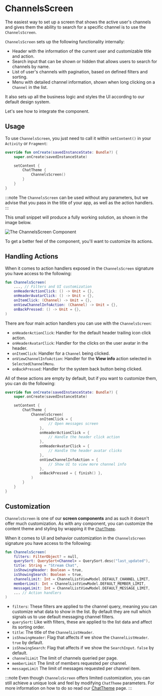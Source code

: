 # ChannelsScreen

The easiest way to set up a screen that shows the active user's channels and gives them the ability to search for a specific channel is to use the `ChannelsScreen`.

`ChannelsScreen` sets up the following functionality internally:

* Header with the information of the current user and customizable title and action.
* Search input that can be shown or hidden that allows users to search for channels by name.
* List of user's channels with pagination, based on defined filters and sorting.
* Menu with detailed channel information, shown when long clicking on a `Channel` in the list.

It also sets up all the business logic and styles the UI according to our default design system.

Let's see how to integrate the component.

## Usage

To use `ChannelsScreen`, you just need to call it within `setContent()` in your `Activity` or `Fragment`:

```kotlin
override fun onCreate(savedInstanceState: Bundle?) {
    super.onCreate(savedInstanceState)

    setContent {
        ChatTheme {
            ChannelsScreen()
        }
    }
}
```

:::note 
The `ChannelsScreen` can be used without any parameters, but we advise that you pass in the title of your app, as well as the action handlers.
:::

This small snippet will produce a fully working solution, as shown in the image below.

![The ChannelsScreen Component](../../assets/compose_default_channels_screen_component.png) 

To get a better feel of the component, you'll want to customize its actions.

## Handling Actions

When it comes to action handlers exposed in the `ChannelsScreen` signature you have access to the following:

```kotlin
fun ChannelsScreen(
    ..., // Filters and UI customization
    onHeaderActionClick: () -> Unit = {},
    onHeaderAvatarClick: () -> Unit = {},
    onItemClick: (Channel) -> Unit = {},
    onViewChannelInfoAction: (Channel) -> Unit = {},
    onBackPressed: () -> Unit = {},
)
```

There are four main action handlers you can use with the `ChannelsScreen`:

* `onHeaderActionClick`: Handler for the default header trailing icon click action.
* `onHeaderAvatarClick`: Handler for the clicks on the user avatar in the header.  
* `onItemClick`: Handler for a `Channel` being clicked.
* `onViewChannelInfoAction`: Handler for the **View info** action selected in `SelectedChannelMenu`. 
* `onBackPressed`: Handler for the system back button being clicked.

All of these actions are empty by default, but if you want to customize them, you can do the following:

```kotlin
override fun onCreate(savedInstanceState: Bundle?) {
    super.onCreate(savedInstanceState)

    setContent {
        ChatTheme {
            ChannelsScreen(
                onItemClick = {
                    // Open messages screen          
                },
                onHeaderActionClick = {
                    // Handle the header click action
                },
                onHeaderAvatarClick = {
                    // Handle the header avatar clicks
                },
                onViewChannelInfoAction = {
                    // Show UI to view more channel info
                },
                onBackPressed = { finish() },
            )
        }
    }
}
```

## Customization

`ChannelsScreen` is one of our **screen components** and as such it doesn't offer much customization. As with any component, you can customize the content theme and styling by wrapping it the [`ChatTheme`](../03-general-customization/01-chat-theme.mdx).

When it comes to UI and behavior customization in the `ChannelsScreen` signature you have access to the following:

```kotlin
fun ChannelsScreen(
    filters: FilterObject? = null,
    querySort: QuerySort<Channel> = QuerySort.desc("last_updated"),
    title: String = "Stream Chat",
    isShowingHeader: Boolean = true,
    isShowingSearch: Boolean = true,
    channelLimit: Int = ChannelListViewModel.DEFAULT_CHANNEL_LIMIT,
    memberLimit: Int = ChannelListViewModel.DEFAULT_MEMBER_LIMIT,
    messageLimit: Int = ChannelListViewModel.DEFAULT_MESSAGE_LIMIT,
    ... // Action handlers
)
```

* `filters`: These filters are applied to the channel query, meaning you can customize what data to show in the list. By default they are null which signals us to use default messaging channel filters.
* `querySort`: Like with filters, these are applied to the list data and affect its sorting order.
* `title`: The title of the `ChannelListHeader`.
* `isShowingHeader`: Flag that affects if we show the `ChannelListHeader`. `true` by default.
* `isShowingSearch`: Flag that affects if we show the `SearchInput`. `false` by default.
* `channelLimit` The limit of channels queried per page.
* `memberLimit` The limit of members requested per channel.
* `messageLimit` The limit of messages requested per channel item.

:::note
Even though `ChannelsScreen` offers limited customization, you can still achieve a unique look and feel by modifying `ChatTheme` parameters.
For more information on how to do so read our [ChatTheme](../03-general-customization/01-chat-theme.mdx) page.
:::
